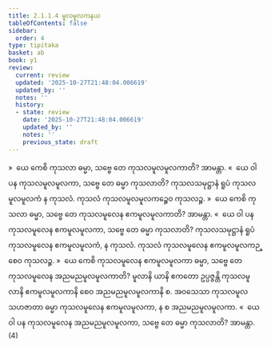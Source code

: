 ```yaml
---
title: 2.1.1.4 မူလမူလကနယ
tableOfContents: false
sidebar:
  order: 4
type: tipitaka
basket: ab
book: y1
review:
  current: review
  updated: '2025-10-27T21:48:04.006619'
  updated_by: ''
  notes: ''
  history:
  - state: review
    date: '2025-10-27T21:48:04.006619'
    updated_by: ''
    notes: ''
    previous_state: draft
---
```



<ReviewStatus review={frontmatter.review} showDetails={true} />

<HypothesisAnnotation frontmatter={frontmatter} />

<DynamicBreadcrumb />

<Division number="59" book="y1" e="ch" v="33" p="8">

<Paragraph number="127" book="y1">
»  ယေ ကေစိ ကုသလာ ဓမ္မာ, သဗ္ဗေ တေ ကုသလမူလမူလကာတိ? အာမန္တာ.
</Paragraph>

<Paragraph number="128" book="y1">
«  ယေ ဝါ ပန ကုသလမူလမူလကာ, သဗ္ဗေ တေ ဓမ္မာ ကုသလာတိ?
</Paragraph>

<Paragraph number="129" book="y1">
ကုသလသမုဋ္ဌာနံ ရူပံ ကုသလမူလမူလကံ န ကုသလံ. ကုသလံ ကုသလမူလမူလကဉ္စေဝ ကုသလဉ္စ.
</Paragraph>

</Division>
<Division number="60" book="y1" e="ch" v="33" p="8">

<Paragraph number="130" book="y1">
»  ယေ ကေစိ ကုသလာ ဓမ္မာ, သဗ္ဗေ တေ ကုသလမူလေန ဧကမူလမူလကာတိ? အာမန္တာ.
</Paragraph>

<Paragraph number="131" book="y1">
«  ယေ ဝါ ပန ကုသလမူလေန ဧကမူလမူလကာ, သဗ္ဗေ တေ ဓမ္မာ ကုသလာတိ?
</Paragraph>

<Paragraph number="132" book="y1">
ကုသလသမုဋ္ဌာနံ ရူပံ ကုသလမူလေန ဧကမူလမူလကံ, န ကုသလံ. ကုသလံ ကုသလမူလေန ဧကမူလမူလကဉ္စေဝ ကုသလဉ္စ.
</Paragraph>

</Division>
<Division number="61" book="y1" e="ch" v="33" p="8">

<Paragraph number="133" book="y1">
»  ယေ ကေစိ ကုသလမူလေန ဧကမူလမူလကာ ဓမ္မာ, သဗ္ဗေ တေ ကုသလမူလေန အညမညမူလမူလကာတိ?
</Paragraph>

<Paragraph number="134" book="y1">
မူလာနိ ယာနိ ဧကတော ဥပ္ပဇ္ဇန္တိ ကုသလမူလာနိ ဧကမူလမူလကာနိ စေဝ အညမညမူလမူလကာနိ စ. အဝသေသာ ကုသလမူလသဟဇာတာ ဓမ္မာ ကုသလမူလေန ဧကမူလမူလကာ, န စ အညမညမူလမူလကာ.
</Paragraph>

<Paragraph number="135" book="y1">
«  ယေ ဝါ ပန ကုသလမူလေန အညမညမူလမူလကာ, သဗ္ဗေ တေ ဓမ္မာ ကုသလာတိ? အာမန္တာ. (4)
</Paragraph>
</Division>